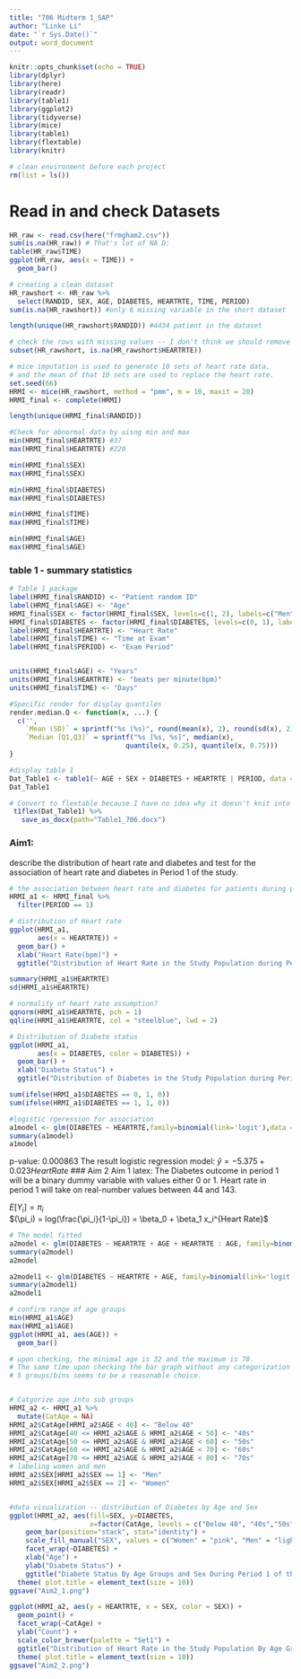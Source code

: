 ```yaml
---
title: "706 Midterm 1_SAP"
author: "Linke Li"
date: "`r Sys.Date()`"
output: word_document
---
```


```r
knitr::opts_chunk$set(echo = TRUE)
library(dplyr)
library(here)
library(readr)
library(table1)
library(ggplot2)
library(tidyverse)
library(mice)
library(table1)
library(flextable)
library(knitr)

# clean environment before each project
rm(list = ls())
```

# Read in and check Datasets

```r
HR_raw <- read.csv(here("frmgham2.csv"))
sum(is.na(HR_raw)) # That's lot of NA D:
table(HR_raw$TIME)
ggplot(HR_raw, aes(x = TIME)) +
  geom_bar()

# creating a clean dataset
HR_rawshort <- HR_raw %>%
  select(RANDID, SEX, AGE, DIABETES, HEARTRTE, TIME, PERIOD)
sum(is.na(HR_rawshort)) #only 6 missing variable in the short dataset

length(unique(HR_rawshort$RANDID)) #4434 patient in the dataset

# check the rows with missing values -- I don't think we should remove NA? mice imputation?
subset(HR_rawshort, is.na(HR_rawshort$HEARTRTE))

# mice imputation is used to generate 10 sets of heart rate data, 
# and the mean of that 10 sets are used to replace the heart rate.
set.seed(66)
HRMI <- mice(HR_rawshort, method = "pmm", m = 10, maxit = 20)
HRMI_final <- complete(HRMI)

length(unique(HRMI_final$RANDID))

#Check for abnormal data by uisng min and max
min(HRMI_final$HEARTRTE) #37
max(HRMI_final$HEARTRTE) #220

min(HRMI_final$SEX)
max(HRMI_final$SEX)

min(HRMI_final$DIABETES)
max(HRMI_final$DIABETES)

min(HRMI_final$TIME)
max(HRMI_final$TIME)

min(HRMI_final$AGE)
max(HRMI_final$AGE)

```
### table 1 - summary statistics
```r
# Table 1 package
label(HRMI_final$RANDID) <- "Patient random ID"
label(HRMI_final$AGE) <- "Age"
HRMI_final$SEX <- factor(HRMI_final$SEX, levels=c(1, 2), labels=c("Men", "Women"))
HRMI_final$DIABETES <- factor(HRMI_final$DIABETES, levels=c(0, 1), labels=c("No Diabetes", "Diabetes"))
label(HRMI_final$HEARTRTE) <- "Heart Rate"
label(HRMI_final$TIME) <- "Time at Exam"
label(HRMI_final$PERIOD) <- "Exam Period"


units(HRMI_final$AGE) <- "Years"
units(HRMI_final$HEARTRTE) <- "beats per minute(bpm)"
units(HRMI_final$TIME) <- "Days"

#Specific render for display quantiles
render.median.Q <- function(x, ...) {
  c('', 
    `Mean (SD)` = sprintf("%s (%s)", round(mean(x), 2), round(sd(x), 2)),
    `Median [Q1,Q3]` = sprintf("%s [%s, %s]", median(x), 
                             quantile(x, 0.25), quantile(x, 0.75)))
}

#display table 1
Dat_Table1 <- table1(~ AGE + SEX + DIABETES + HEARTRTE | PERIOD, data = HRMI_final,overall = "Total")
Dat_Table1

# Convert to flextable because I have no idea why it doesn't knit into a word
 t1flex(Dat_Table1) %>% 
   save_as_docx(path="Table1_706.docx")
```


### Aim1:
describe the distribution of heart rate and diabetes and test for the association of heart rate and diabetes in Period 1 of the study.
```r
# the association between heart rate and diabetes for patients during period 1
HRMI_a1 <- HRMI_final %>%
  filter(PERIOD == 1)

# distribution of Heart rate
ggplot(HRMI_a1,
       aes(x = HEARTRTE)) +
  geom_bar() +
  xlab("Heart Rate(bpm)") +
  ggtitle("Distribution of Heart Rate in the Study Population during Period 1")

summary(HRMI_a1$HEARTRTE)
sd(HRMI_a1$HEARTRTE)

# normality of heart rate assumption?
qqnorm(HRMI_a1$HEARTRTE, pch = 1)
qqline(HRMI_a1$HEARTRTE, col = "steelblue", lwd = 2)

# Distribution of Diabete status
ggplot(HRMI_a1,
       aes(x = DIABETES, color = DIABETES)) +
  geom_bar() +
  xlab("Diabete Status") +
  ggtitle("Distribution of Diabetes in the Study Population during Period 1")

sum(ifelse(HRMI_a1$DIABETES == 0, 1, 0))
sum(ifelse(HRMI_a1$DIABETES == 1, 1, 0))

#logistic rgeression for association
a1model <- glm(DIABETES ~ HEARTRTE,family=binomial(link='logit'),data = HRMI_a1)
summary(a1model)
a1model
```
p-value: 0.000863
The result logistic regression model: $\hat{y} = -5.375 + 0.023 Heart Rate$
### Aim 2
Aim 1 latex: The Diabetes outcome in period 1 will be a binary dummy variable with values either 0 or 1. Heart rate in period 1 will take on real-number values between 44 and 143.    

$E[Y_i] = \pi_i$  
$(\pi_i) = log(\frac{\pi_i}{1-\pi_i}) = \beta_0 + \beta_1 x_i^{Heart Rate}$

```r
# The model fitted
a2model <- glm(DIABETES ~ HEARTRTE + AGE + HEARTRTE : AGE, family=binomial(link='logit'),data = HRMI_a1)
summary(a2model)
a2model

a2model1 <- glm(DIABETES ~ HEARTRTE + AGE, family=binomial(link='logit'),data = HRMI_a1)
summary(a2model1)
a2model1

# confirm range of age groups
min(HRMI_a1$AGE)
max(HRMI_a1$AGE)
ggplot(HRMI_a1, aes(AGE)) +
  geom_bar()

# upon checking, the minimal age is 32 and the maximum is 70.
# The same time upon checking the bar graph without any categorization of the continuous variable age,
# 5 groups/bins seems to be a reasonable choice.


# Catgorize age into sub groups
HRMI_a2 <- HRMI_a1 %>%
  mutate(CatAge = NA)
HRMI_a2$CatAge[HRMI_a2$AGE < 40] <- "Below 40"
HRMI_a2$CatAge[40 <= HRMI_a2$AGE & HRMI_a2$AGE < 50] <- "40s"
HRMI_a2$CatAge[50 <= HRMI_a2$AGE & HRMI_a2$AGE < 60] <- "50s"
HRMI_a2$CatAge[60 <= HRMI_a2$AGE & HRMI_a2$AGE < 70] <- "60s"
HRMI_a2$CatAge[70 <= HRMI_a2$AGE & HRMI_a2$AGE < 80] <- "70s"
# labeling women and men
HRMI_a2$SEX[HRMI_a2$SEX == 1] <- "Men"
HRMI_a2$SEX[HRMI_a2$SEX == 2] <- "Women"


#data visualization -- distribution of Diabetes by Age and Sex
ggplot(HRMI_a2, aes(fill=SEX, y=DIABETES, 
                    x=factor(CatAge, levels = c("Below 40", "40s","50s", "60s", "70s")))) + 
    geom_bar(position="stack", stat="identity") +
    scale_fill_manual("SEX", values = c("Women" = "pink", "Men" = "light blue")) +
    facet_wrap(~DIABETES) +
    xlab("Age") +
    ylab("Diabete Status") +
    ggtitle("Diabete Status By Age Groups and Sex During Period 1 of the Study") +
  theme( plot.title = element_text(size = 10))
ggsave("Aim2_1.png")

ggplot(HRMI_a2, aes(y = HEARTRTE, x = SEX, color = SEX)) +
  geom_point() +
  facet_wrap(~CatAge) +
  ylab("Count") +
  scale_color_brewer(palette = "Set1") +
  ggtitle("Distribution of Heart Rate in the Study Population By Age Groups and Sex during Period 1") + 
  theme( plot.title = element_text(size = 10))
ggsave("Aim2_2.png")
```
